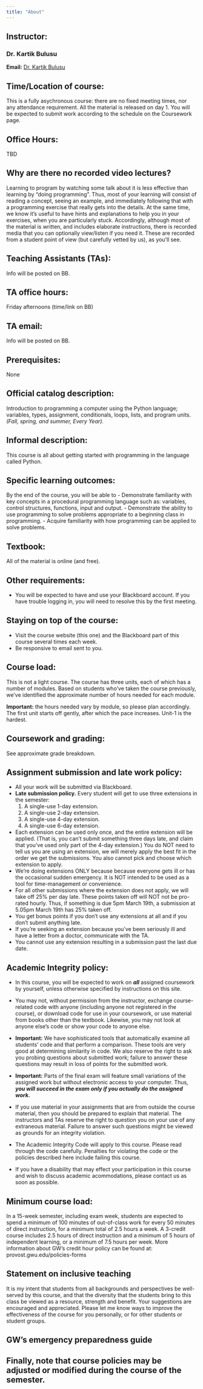 ```yaml
---
title: "About"
---
```


## Instructor: 
### **Dr. Kartik Bulusu**

**Email:** <a href="mailto:bulusu@gwu.edu">Dr. Kartik Bulusu</a><br>

## Time/Location of course:
This is a fully asychronous course: there are no fixed meeting times, nor any attendance requirement. All the material is released on day 1. You will be expected to submit work according to the schedule on the Coursework page.

## Office Hours:
TBD

## Why are there no recorded video lectures?
Learning to program by watching some talk about it is less effective than learning by "doing programming". Thus, most of your learning will consist of reading a concept, seeing an example, and immediately following that with a programming exercise that really gets into the details. At the same time, we know it's useful to have hints and explanations to help you in your exercises, when you are particularly stuck. Accordingly, although most of the material is written, and includes elaborate instructions, there is recorded media that you can optionally view/listen if you need it. These are recorded from a student point of view (but carefully vetted by us), as you'll see.

## Teaching Assistants (TAs):
Info will be posted on BB.

## TA office hours:
Friday afternoons (time/link on BB)

## TA email:
Info will be posted on BB.

## Prerequisites:
None

## Official catalog description:
Introduction to programming a computer using the Python language; variables, types, assignment, conditionals, loops, lists, and program units. _(Fall, spring, and summer, Every Year)._

## Informal description:
This course is all about getting started with programming in the language called Python.

## Specific learning outcomes: 
By the end of the course, you will be able to
- Demonstrate familiarity with key concepts in a procedural programming language such as: variables, control structures, functions, input and output.
- Demonstrate the ability to use programming to solve problems appropriate to a beginning class in programming.
- Acquire familiarity with how programming can be applied to solve problems.

## Textbook:
All of the material is online (and free).

## Other requirements:
- You will be expected to have and use your Blackboard account. If you have trouble logging in, you will need to resolve this by the first meeting.

## Staying on top of the course:
- Visit the course website (this one) and the Blackboard part of this course several times each week.
- Be responsive to email sent to you.

## Course load:
This is not a light course. The course has three units, each of which has a number of modules. Based on students who've taken the course previously, we've identified the approximate number of hours needed for each module. 

**Important:** the hours needed vary by module, so please plan accordingly. The first unit starts off gently, after which the pace increases. Unit-1 is the hardest.

## Coursework and grading:
See approximate grade breakdown.

## Assignment submission and late work policy:
- All your work will be submitted via Blackboard.
- **Late submission policy.** Every student will get to use three extensions in the semester:
    1. A single-use 1-day extension.
    2. A single-use 2-day extension.
    3. A single-use 4-day extension.
    4. A single-use 6-day extension.
- Each extension can be used only once, and the entire extension will be applied. (That is, you can't submit something three days late, and claim that you've used only part of the 4-day extension.) You do NOT need to tell us you are using an extension, we will merely apply the best fit in the order we get the submissions. You also cannot pick and choose which extension to apply.
- We're doing extensions ONLY because because everyone gets ill or has the occasional sudden emergency. It is NOT intended to be used as a tool for time-management or convenience.
- For all other submissions where the extension does not apply, we will take off 25% per day late. These points taken off will NOT not be pro-rated hourly. Thus, if something is due 5pm March 19th, a submission at 5.05pm March 19th has 25% taken off.
- You get bonus points if you don't use any extensions at all and if you don't submit anything late.
- If you're seeking an extension because you've been seriously ill and have a letter from a doctor, communicate with the TA.
- You cannot use any extension resulting in a submission past the last due date.

## Academic Integrity policy:
- In this course, you will be expected to work on _**all**_ assigned coursework by yourself, unless otherwise specified by instructions on this site.
- You may not, without permission from the instructor, exchange course-related code with anyone (including anyone not registered in the course), or download code for use in your coursework, or use material from books other than the textbook. Likewise, you may not look at anyone else's code or show your code to anyone else.
- **Important:** We have sophisticated tools that automatically examine all students' code and that perform a comparison. These tools are very good at determining similarity in code. We also reserve the right to ask you probing questions about submitted work; failure to answer these questions may result in loss of points for the submitted work.
- **Important:** Parts of the final exam will feature small variations of the assigned work but without electronic access to your computer. Thus, _**you will succeed in the exam only if you actually do the assigned work.**_
- If you use material in your assignments that are from outside the course material, then you should be prepared to explain that material. The instructors and TAs reserve the right to question you on your use of any extraneous material. Failure to answer such questions might be viewed as grounds for an integrity violation.
- The Academic Integrity Code will apply to this course. Please read through the code carefully. Penalties for violating the code or the policies described here include failing this course.

- If you have a disability that may effect your participation in this course and wish to discuss academic acommodations, please contact us as soon as possible.

## Minimum course load: 
In a 15-week semester, including exam week, students are expected to spend a minimum of 100 minutes of out-of-class work for every 50 minutes of direct instruction, for a minimum total of 2.5 hours a week. A 3-credit course includes 2.5 hours of direct instruction and a minimum of 5 hours of independent learning, or a minimum of 7.5 hours per week. More information about GW’s credit hour policy can be found at: provost.gwu.edu/policies-forms

## Statement on inclusive teaching
It is my intent that students from all backgrounds and perspectives be well-served by this course, and that the diversity that the students bring to this class be viewed as a resource, strength and benefit. Your suggestions are encouraged and appreciated. Please let me know ways to improve the effectiveness of the course for you personally, or for other students or student groups.

## GW's emergency preparedness guide

## Finally, note that course policies may be adjusted or modified during the course of the semester.